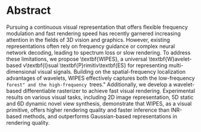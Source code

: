 # Abstract

Pursuing a continuous visual representation that offers flexible frequency modulation and fast rendering speed has recently garnered increasing attention in the fields of 3D vision and graphics. However, existing representations often rely on frequency guidance or complex neural network decoding, leading to spectrum loss or slow rendering. To address these limitations, we propose \textbf{WIPES}, a universal \textbf{W}avelet-based v\textbf{I}sual \textbf{P}rimitiv\textbf{ES} for representing multi-dimensional visual signals. Building on the spatial-frequency localization advantages of wavelets, WIPES effectively captures both the low-frequency ``forest" and the high-frequency ``trees." Additionally, we develop a wavelet-based differentiable rasterizer to achieve fast visual rendering. Experimental results on various visual tasks, including 2D image representation, 5D static and 6D dynamic novel view synthesis, demonstrate that WIPES, as a visual primitive, offers higher rendering quality and faster inference than INR-based methods, and outperforms Gaussian-based representations in rendering quality.